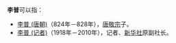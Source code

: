 '''李普'''可以指：
* [[李普_(唐朝)|李普 (唐朝)]]（824年－828年），[[唐敬宗|唐敬宗]]子。
* [[李普_(记者)|李普 (记者)]]（1918年－2010年），记者、[[新华社|新华社]]原副社长。

{{消歧义|Cat=二字李姓人名消歧义|pu}}